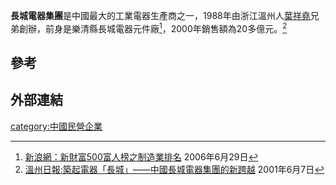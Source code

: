 '''長城電器集團'''是中國最大的工業電器生產商之一，1988年由浙江溫州人[[葉祥堯|葉祥堯]]兄弟創辦，前身是樂清縣長城電器元件廠<ref>[http://magazine.sina.com.hk/newfortune/000/2006-06-19/10062447.shtml 新浪網：新財富500富人榜之制造業排名] {{webarchive|url=https://web.archive.org/web/20070128100619/http://magazine.sina.com.hk/newfortune/000/2006-06-19/10062447.shtml |date=2007-01-28 }} 2006年6月29日</ref>，2000年銷售額為20多億元。<ref>[http://old.wzrb.com.cn/node2/node10/node25/userobject8ai8973.html 溫州日報:築起電器「長城」——中國長城電器集團的新跨越]{{dead link|date=2018年5月 |bot=InternetArchiveBot |fix-attempted=yes }} 2001年6月7日</ref>

==參考==
<div class="references-small">
<references />
</div>

==外部連結==

[[category:中國民營企業|category:中國民營企業]]